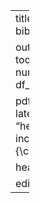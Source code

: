 ---
title: "Report"
author: "Author"
date: "Date"
fontsize: 12pt
bibliography: references.bib
link-citations: true

output:
  html_document:
    toc: true
    toc_float: true
    toc_collapsed: false
    smooth_scroll: true
    toc_depth: 2
    number_sections: true
    theme: cerulean
    fig_caption: true
    df_print: paged

  pdf_document:
    toc: true
    toc_depth: 2
    number_sections: true
    latex_engine: xelatex
    fig_caption: true
    pandoc_args: [
      "-V", "header-includes:\\usepackage{titlesec}\\newcommand{\\sectionbreak}{\\clearpage}"
    ]

header-includes:
  - \usepackage{fontspec}
  - \setmainfont{Calibri}

editor_options:
  markdown:
    wrap: 72
---